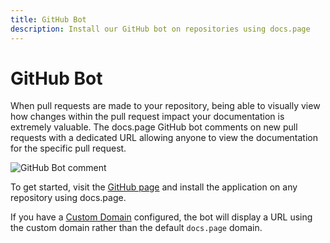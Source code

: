 ```yaml
---
title: GitHub Bot
description: Install our GitHub bot on repositories using docs.page
---
```


# GitHub Bot

When pull requests are made to your repository, being able to visually view how changes within the pull request
impact your documentation is extremely valuable. The docs.page GitHub bot comments on new pull requests
with a dedicated URL allowing anyone to view the documentation for the specific pull request.

![GitHub Bot comment](https://camo.githubusercontent.com/8cfbe71bea518fc61d6b443037de51f692a66f9e7f801227f1416e7a9cf1ab72/68747470733a2f2f7374617469632e696e766572746173652e696f2f6173736574732f646f63732e706167652f646f63732d706167652d626f742d6578616d706c652e6a7067)

To get started, visit the [GitHub page](https://github.com/apps/docs-page) and install the application on
any repository using docs.page.

If you have a [Custom Domain](/custom-domains) configured, the bot will display a URL using the custom domain
rather than the default `docs.page` domain.
